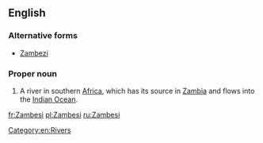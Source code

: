 ==English==
{{wikipedia}}

===Alternative forms===
*[[Zambezi]]
===Proper noun===
{{en-proper noun}}

# A river in southern [[Africa]], which has its source in [[Zambia]] and flows into the [[Indian Ocean]]. 

[[Category:en:Rivers]]

[[fr:Zambesi]]
[[pl:Zambesi]]
[[ru:Zambesi]]